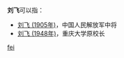 '''刘飞'''可以指：
* [[刘飞_(1905年)|刘飞 (1905年)]]，中国人民解放军中将
* [[刘飞_(1948年)|刘飞 (1948年)]]，重庆大学原校长

{{disambig}}

[[Category:二字刘姓人名消歧义|fei]]